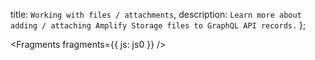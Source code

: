   title: `Working with files / attachments`,
  description: `Learn more about adding / attaching Amplify Storage files to GraphQL API records.`
};


<Fragments fragments={{ js: js0 }} />

